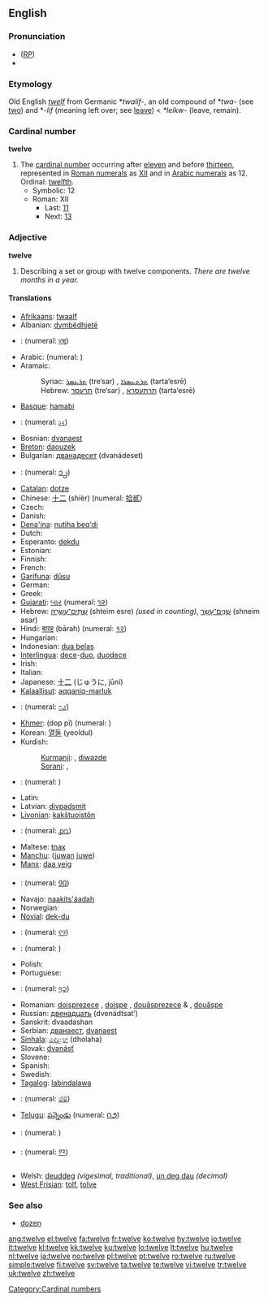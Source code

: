 {{wikipedia}}
==English==

{{rank|consider|provided|Rome|970|twelve|opposite|vast|isn't}}

===Pronunciation===
* ([[RP]]) {{IPA|/twelv/}}
* {{audio|en-us-twelve.ogg|Audio (US)}}

===Etymology===
Old English ''[[twelf]]'' from Germanic *''twalif-'', an old compound of *''twa-'' (see [[two]]) and *''-lif'' (meaning left over; see [[leave]]) < {{PIE.}} ''*leikw-'' (leave, remain).

===Cardinal number===
'''twelve'''

# The [[cardinal number]] occurring after [[eleven]] and before [[thirteen]], represented in [[Roman numerals]] as [[XII]] and in [[Arabic numeral]]s as 12. Ordinal: [[twelfth]].
#* Symbolic: 12
#* Roman: XII
#** Last: [[eleven|11]]
#** Next: [[thirteen|13]]

===Adjective===
'''twelve'''

# Describing a set or group with twelve components. ''There are twelve months in a year.''

====Translations====
{{trans-top|number}}
* [[Afrikaans]]: [[twaalf]]
* Albanian: [[dymbëdhjetë]]
* {{trreq|Amharic}}: (numeral: [[፲፪]])
* Arabic: {{Arab|[[اثنى عشر]]}} {{IPAchar|(’íθna ʕášar)}} (numeral: {{Arab|[[١٢]]}})
* Aramaic:
*: Syriac: [[ܬܪܥܣܪ]] (tre‘sar) {{m}}, [[ܬܪܬܥܣܪܐ]] (tarta‘esrē) {{f}}
*: Hebrew: [[תרעסר]] (tre‘sar) {{m}}, [[תרתעסרא]] (tarta‘esrē) {{f}}
* [[Basque]]: [[hamabi]]
* {{trreq|Bengali}}: (numeral: [[১২]])
* Bosnian: [[dvanaest]]
* [[Breton]]: [[daouzek]]
* Bulgarian: [[дванадесет]] (dvanádeset)
* {{trreq|Burmese}}: (numeral: [[၁၂]])
* [[Catalan]]: [[dotze]]
* Chinese: [[十二]] (shíèr) (numeral: [[拾貳]])
* Czech: {{t-|cs|dvanáct}}
* Danish: {{t+|da|tolv}}
* [[Dena'ina]]: [[nutiha beq'di]]
* Dutch: {{t+|nl|twaalf}}
* Esperanto: [[dekdu]]
* Estonian: {{t-|et|kaksteist}}
* Finnish: {{t+|fi|kaksitoista}}
* French: {{t+|fr|douze}}
* [[Garífuna]]: [[dûsu]]
* German: {{t+|de|zwölf}}
* Greek: {{t+|el|δώδεκα|tr=dódeka|sc=Grek}}
* [[Gujarati]]: [[બાર]] (numeral: [[૧૨]])
* Hebrew: [[שתים עשרה|שְׁתֵּים־עֶשְׂרֵה]] (shteim esre) {{f}} ''(used in counting)'', [[שנים עשר|שְׁנֵים־עָשָׂר]] (shneim asar) {{m}}
* Hindi: [[बारह]] (bārah) (numeral: [[१२]])
* Hungarian: {{t+|hu|tizenkettő}}
* Indonesian: [[dua belas]]
* [[Interlingua]]: [[dece]]-[[duo]], [[duodece]]
* Irish: {{t+|ga|dó dhéag|xs=Irish}}
* Italian: {{t+|it|dodici}}
* Japanese: [[十二]] (じゅうに, jūni)
* [[Kalaallisut]]: [[aqqaniq-marluk]]
* {{trreq|Kannada}}: (numeral: [[೧೨]])
{{trans-mid}}
* [[Khmer]]: {{Khmr|[[ដប់ពីរ]]}} (dop pī) (numeral: {{Khmr|[[១២]]}})
* Korean: [[열둘]] (yeoldul)
* Kurdish:
*: [[Kurmanji]]: {{t|ku|dazde}}, [[diwazde]]
*: [[Sorani]]: {{KUchar|[[دوانزه‌]]}}, {{KUchar|[[دوازده‌]]}}
* {{trreq|Lao}}: (numeral: {{Laoo|[[໑໒]]}})
* Latin: {{t-|la|duodecem}}
* Latvian: [[divpadsmit]]
* [[Livonian]]: [[kakštuoistõn]]
* {{trreq|Malayalam}}: (numeral: [[൧൨]])
* Maltese: [[tnax]]
* [[Manchu]]: ([[juwan]] [[juwe]])
* [[Manx]]: [[daa yeig]]
* {{trreq|Mongolian}}: (numeral: [[᠑᠒]])
* Navajo: [[naakits'áadah]]
* Norwegian: {{t+|no|tolv}}
* [[Novial]]: [[dek-du]]
* {{trreq|Oriya}}: (numeral: [[୧୨]])
* {{trreq|Persian}}: (numeral: {{fa-Arab|[[۱۲]]}})
* Polish: {{t+|pl|dwanaście}}
* Portuguese: {{t+|pt|doze}}
* {{trreq|Punjabi}}: (numeral: [[੧੨]])
* Romanian: [[doisprezece]] {{m}}, [[doişpe]] {{italbrac|m, informal}}, [[douăsprezece]] {{f}} & {{n}}, [[douăşpe]] {{italbrac|f & n, informal}}
* Russian: [[двенадцать]] (dvenádtsat’)
* Sanskrit: dvaadashan
* Serbian: [[дванаест]], [[dvanaest]]
* [[Sinhala]]: [[දොළහ]] (dholaha)
* Slovak: [[dvanásť]]
* Slovene: {{t+|sl|dvanajst}}
* Spanish: {{t+|es|doce}}
* Swedish: {{t+|sv|tolv}}
* [[Tagalog]]: [[labindalawa]]
* {{trreq|Tamil}}: (numeral: [[௰௨]])
* [[Telugu]]: [[పన్నెండు]] (numeral: [[౧౨]])
* {{trreq|Thai}}: (numeral: {{Thai|[[๑๒]]}})
* {{trreq|Tibetan}}: (numeral: [[༡༢]])
* Welsh: [[deuddeg]] ''(vigesimal, traditional)'', [[un deg dau]] ''(decimal)''
* [[West Frisian]]: [[tolf]], [[tolve]]
{{trans-bottom}}

===See also===
* [[dozen]]

[[Category:Cardinal numbers]]

[[ang:twelve]]
[[el:twelve]]
[[fa:twelve]]
[[fr:twelve]]
[[ko:twelve]]
[[hy:twelve]]
[[io:twelve]]
[[it:twelve]]
[[kl:twelve]]
[[kk:twelve]]
[[ku:twelve]]
[[lo:twelve]]
[[lt:twelve]]
[[hu:twelve]]
[[nl:twelve]]
[[ja:twelve]]
[[no:twelve]]
[[pl:twelve]]
[[pt:twelve]]
[[ro:twelve]]
[[ru:twelve]]
[[simple:twelve]]
[[fi:twelve]]
[[sv:twelve]]
[[ta:twelve]]
[[te:twelve]]
[[vi:twelve]]
[[tr:twelve]]
[[uk:twelve]]
[[zh:twelve]]